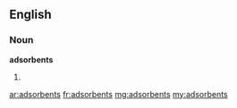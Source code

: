 ==English==

===Noun===
'''adsorbents'''
# {{plural of|adsorbent}}

[[ar:adsorbents]]
[[fr:adsorbents]]
[[mg:adsorbents]]
[[my:adsorbents]]